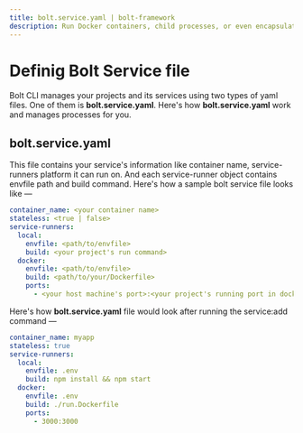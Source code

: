 ```yaml
---
title: bolt.service.yaml | bolt-framework
description: Run Docker containers, child processes, or even encapsulate your entire project within a VM, all under one unified API.
---
```



<Meta title="API Reference/bolt.service.yaml" />

# Definig Bolt Service file

Bolt CLI manages your projects and its services using two types of yaml files. One of them is **bolt.service.yaml**. Here's how **bolt.service.yaml** work and manages processes for you.

## bolt.service.yaml

This file contains your service's information like container name, service-runners platform it can run on. And each service-runner object contains envfile path and build command.
Here's how a sample bolt service file looks like —

```yaml
container_name: <your container name>
stateless: <true | false>
service-runners:
  local:
    envfile: <path/to/envfile>
    build: <your project's run command>
  docker:
    envfile: <path/to/envfile>
    build: <path/to/your/Dockerfile>
    ports:
      - <your host machine's port>:<your project's running port in docker>
```

Here's how **bolt.service.yaml** file would look after running the service:add command —

```yaml
container_name: myapp
stateless: true
service-runners:
  local:
    envfile: .env
    build: npm install && npm start
  docker:
    envfile: .env
    build: ./run.Dockerfile
    ports:
      - 3000:3000
```
